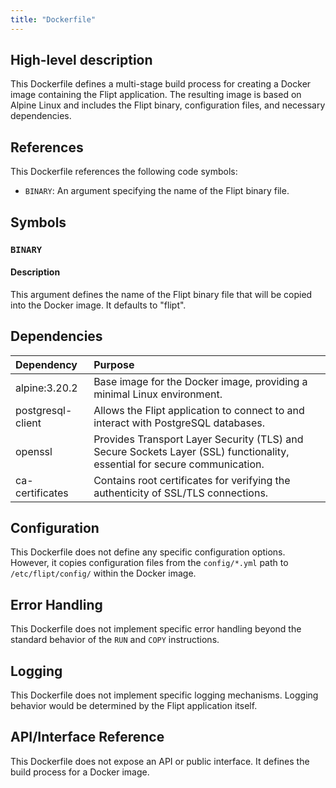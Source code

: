 ```yaml
---
title: "Dockerfile"
---
```


## High-level description
This Dockerfile defines a multi-stage build process for creating a Docker image containing the Flipt application. The resulting image is based on Alpine Linux and includes the Flipt binary, configuration files, and necessary dependencies.

## References
This Dockerfile references the following code symbols:
- `BINARY`: An argument specifying the name of the Flipt binary file.

## Symbols
### `BINARY`
#### Description
This argument defines the name of the Flipt binary file that will be copied into the Docker image. It defaults to "flipt".

## Dependencies
| Dependency | Purpose |
|:-----------|:--------|
| alpine:3.20.2 | Base image for the Docker image, providing a minimal Linux environment. |
| postgresql-client | Allows the Flipt application to connect to and interact with PostgreSQL databases. |
| openssl | Provides Transport Layer Security (TLS) and Secure Sockets Layer (SSL) functionality, essential for secure communication. |
| ca-certificates | Contains root certificates for verifying the authenticity of SSL/TLS connections. |

## Configuration
This Dockerfile does not define any specific configuration options. However, it copies configuration files from the `config/*.yml` path to `/etc/flipt/config/` within the Docker image.

## Error Handling
This Dockerfile does not implement specific error handling beyond the standard behavior of the `RUN` and `COPY` instructions.

## Logging
This Dockerfile does not implement specific logging mechanisms. Logging behavior would be determined by the Flipt application itself.

## API/Interface Reference
This Dockerfile does not expose an API or public interface. It defines the build process for a Docker image.
